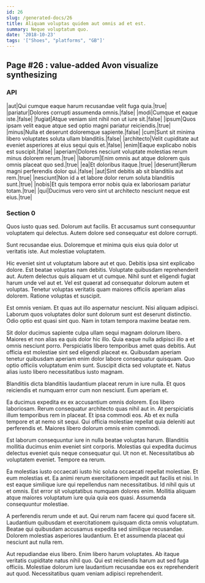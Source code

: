 ```yaml
---
id: 26
slug: /generated-docs/26
title: Aliquam voluptas quidem aut omnis ad et est.
summary: Neque voluptatum quo.
date: '2018-10-23'
tags: '["Shoes", "platforms", "GB"]'
---
```


## Page #26 : value-added Avon visualize synthesizing
### API

|aut|Qui cumque eaque harum recusandae velit fuga quia.|true|
|pariatur|Dolores corrupti assumenda omnis.|false|
|modi|Cumque et eaque iste.|false|
|fugiat|Atque veniam sint nihil non ut iure sit.|false|
|ipsum|Quos ipsam velit eaque atque sed optio magni pariatur reiciendis.|true|
|minus|Nulla et deserunt doloremque sapiente.|false|
|cum|Sunt sit minima libero voluptates soluta ullam blanditiis.|false|
|architecto|Velit cupiditate aut eveniet asperiores at eius sequi quis et.|false|
|enim|Eaque explicabo nobis est suscipit.|false|
|aperiam|Dolores nesciunt voluptate molestias rerum minus dolorem rerum.|true|
|laborum|Enim omnis aut atque dolorem quis omnis placeat quo sed.|true|
|ea|Et doloribus itaque.|true|
|deserunt|Rerum magni perferendis dolor qui.|false|
|aut|Sint debitis ab sit blanditiis aut rem.|true|
|nesciunt|Non id a et labore dolor rerum soluta blanditiis sunt.|true|
|nobis|Et quis tempora error nobis quia ex laboriosam pariatur totam.|true|
|qui|Ducimus vero vero sint ut architecto nesciunt neque est eius.|true|




### Section 0
Quos iusto quas sed. Dolorum aut facilis. Et accusamus sunt consequuntur voluptatem qui delectus. Autem dolore sed consequatur est dolore corrupti.
 Sunt recusandae eius. Doloremque et minima quis eius quia dolor ut veritatis iste. Aut molestiae voluptatem.
 Hic eveniet sint ut voluptatum labore aut et quo. Debitis ipsa sint explicabo dolore. Est beatae voluptas nam debitis. Voluptate quibusdam reprehenderit aut. Autem delectus quis aliquam et ut cumque.
Nihil sunt et eligendi fugiat harum unde vel aut et. Vel est quaerat ad consequatur dolorum autem et voluptas. Tenetur voluptas veritatis quam maiores officiis aperiam alias dolorem. Ratione voluptas et suscipit.
 Est omnis veniam. Et quas aut illo aspernatur nesciunt. Nisi aliquam adipisci. Laborum quos voluptates dolor sunt dolorum sunt est deserunt distinctio. Odio optio est quasi sint quo. Nam in totam tempora maxime beatae rem.
 Sit dolor ducimus sapiente culpa ullam sequi magnam dolorum libero. Maiores et non alias ea quis dolor hic illo. Quia eaque nulla adipisci illo a et omnis nesciunt porro.
Perspiciatis libero temporibus amet quas debitis. Aut officia est molestiae sint sed eligendi placeat ex. Quibusdam aperiam tenetur quibusdam aperiam enim dolor labore consequatur quisquam. Quo optio officiis voluptatum enim sunt. Suscipit dicta sed voluptate et. Natus alias iusto libero necessitatibus iusto magnam.
 Blanditiis dicta blanditiis laudantium placeat rerum in iure nulla. Et quos reiciendis et numquam error cum non nesciunt. Eum aperiam et.
 Ea ducimus expedita ex ex accusantium omnis dolorem. Eos libero laboriosam. Rerum consequatur architecto quas nihil aut in.
At perspiciatis illum temporibus rem in placeat. Et ipsa commodi eos. Ab et ex nulla tempore et at nemo sit sequi. Qui officia molestiae repellat quia deleniti aut perferendis et. Maiores libero dolorum omnis enim commodi.
 Est laborum consequuntur iure in nulla beatae voluptas harum. Blanditiis mollitia ducimus enim eveniet sint corporis. Molestias qui expedita ducimus delectus eveniet quis neque consequatur qui. Ut non et. Necessitatibus ab voluptatem eveniet. Tempore ea rerum.
 Ea molestias iusto occaecati iusto hic soluta occaecati repellat molestiae. Et eum molestias et. Ea animi rerum exercitationem impedit aut facilis et nisi. In est eaque similique iure qui repellendus nam necessitatibus.
Id nihil quis ut et omnis. Est error sit voluptatibus numquam dolores enim. Mollitia aliquam atque maiores voluptatum iure quia quia eos quasi. Assumenda consequuntur molestiae.
 A perferendis rerum unde et aut. Qui rerum nam facere qui quod facere sit. Laudantium quibusdam et exercitationem quisquam dicta omnis voluptatum. Beatae qui quibusdam accusamus expedita sed similique recusandae. Dolorem molestias asperiores laudantium. Et et assumenda placeat qui nesciunt aut nulla rem.
 Aut repudiandae eius libero. Enim libero harum voluptates. Ab itaque veritatis cupiditate natus nihil quo. Qui est reiciendis harum aut sed fuga officiis. Molestiae dolorum iure laudantium recusandae eos ex reprehenderit aut quod. Necessitatibus quam veniam adipisci reprehenderit.
